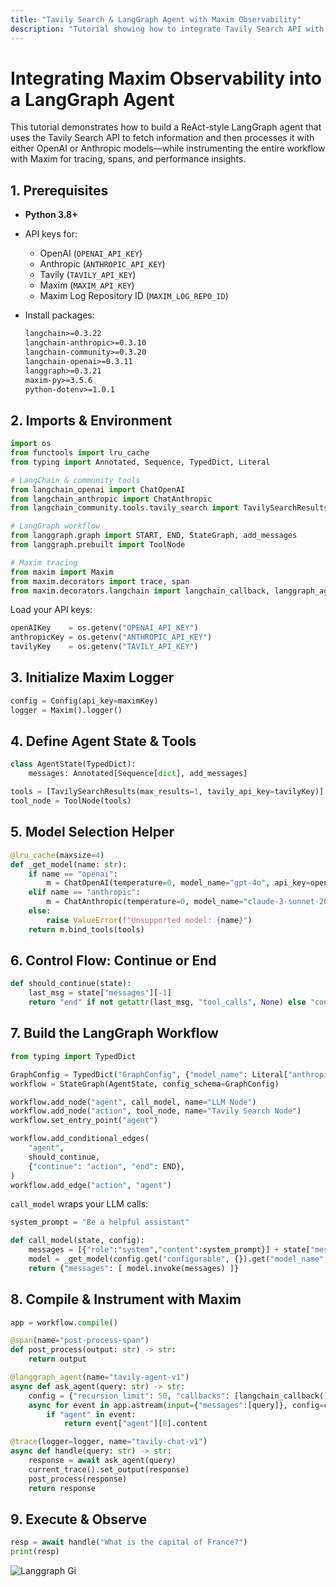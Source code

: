 ```yaml
---
title: "Tavily Search & LangGraph Agent with Maxim Observability"
description: "Tutorial showing how to integrate Tavily Search API with LangChain and LangGraph, plus instrumentation using Maxim for full observability in just 5 lines."
---
```


# Integrating Maxim Observability into a LangGraph Agent

This tutorial demonstrates how to build a ReAct-style LangGraph agent that uses the Tavily Search API to fetch information and then processes it with either OpenAI or Anthropic models—while instrumenting the entire workflow with Maxim for tracing, spans, and performance insights.

## 1. Prerequisites

- **Python 3.8\+**
- API keys for:
  - OpenAI (`OPENAI_API_KEY`)
  - Anthropic (`ANTHROPIC_API_KEY`)
  - Tavily (`TAVILY_API_KEY`)
  - Maxim (`MAXIM_API_KEY`)
  - Maxim Log Repository ID  (`MAXIM_LOG_REPO_ID`)
- Install packages:

  ```txt
  langchain>=0.3.22
  langchain-anthropic>=0.3.10
  langchain-community>=0.3.20
  langchain-openai>=0.3.11
  langgraph>=0.3.21
  maxim-py>=3.5.6
  python-dotenv>=1.0.1
  ```

## 2. Imports & Environment

```python
import os
from functools import lru_cache
from typing import Annotated, Sequence, TypedDict, Literal

# LangChain & community tools
from langchain_openai import ChatOpenAI
from langchain_anthropic import ChatAnthropic
from langchain_community.tools.tavily_search import TavilySearchResults

# LangGraph workflow
from langgraph.graph import START, END, StateGraph, add_messages
from langgraph.prebuilt import ToolNode

# Maxim tracing
from maxim import Maxim
from maxim.decorators import trace, span
from maxim.decorators.langchain import langchain_callback, langgraph_agent
```

Load your API keys:

```python
openAIKey    = os.getenv("OPENAI_API_KEY")
anthropicKey = os.getenv("ANTHROPIC_API_KEY")
tavilyKey    = os.getenv("TAVILY_API_KEY")
```

## 3. Initialize Maxim Logger

```python
config = Config(api_key=maximKey)
logger = Maxim().logger()
```

## 4. Define Agent State & Tools

```python
class AgentState(TypedDict):
    messages: Annotated[Sequence[dict], add_messages]

tools = [TavilySearchResults(max_results=1, tavily_api_key=tavilyKey)]
tool_node = ToolNode(tools)
```

## 5. Model Selection Helper

```python
@lru_cache(maxsize=4)
def _get_model(name: str):
    if name == "openai":
        m = ChatOpenAI(temperature=0, model_name="gpt-4o", api_key=openAIKey)
    elif name == "anthropic":
        m = ChatAnthropic(temperature=0, model_name="claude-3-sonnet-20240229", api_key=anthropicKey)
    else:
        raise ValueError(f"Unsupported model: {name}")
    return m.bind_tools(tools)
```

## 6. Control Flow: Continue or End

```python
def should_continue(state):
    last_msg = state["messages"][-1]
    return "end" if not getattr(last_msg, "tool_calls", None) else "continue"
```

## 7. Build the LangGraph Workflow

```python
from typing import TypedDict

GraphConfig = TypedDict("GraphConfig", {"model_name": Literal["anthropic","openai"]})
workflow = StateGraph(AgentState, config_schema=GraphConfig)

workflow.add_node("agent", call_model, name="LLM Node")
workflow.add_node("action", tool_node, name="Tavily Search Node")
workflow.set_entry_point("agent")

workflow.add_conditional_edges(
    "agent",
    should_continue,
    {"continue": "action", "end": END},
)
workflow.add_edge("action", "agent")
```

`call_model` wraps your LLM calls:

```python
system_prompt = "Be a helpful assistant"

def call_model(state, config):
    messages = [{"role":"system","content":system_prompt}] + state["messages"]
    model = _get_model(config.get("configurable", {}).get("model_name", "anthropic"))
    return {"messages": [ model.invoke(messages) ]}
```

## 8. Compile & Instrument with Maxim

```python {3,7,9,14}
app = workflow.compile()

@span(name="post-process-span")
def post_process(output: str) -> str:
    return output

@langgraph_agent(name="tavily-agent-v1")
async def ask_agent(query: str) -> str:
    config = {"recursion_limit": 50, "callbacks": [langchain_callback()]}
    async for event in app.astream(input={"messages":[query]}, config=config):
        if "agent" in event:
            return event["agent"][0].content

@trace(logger=logger, name="tavily-chat-v1")
async def handle(query: str) -> str:
    response = await ask_agent(query)
    current_trace().set_output(response)
    post_process(response)
    return response
```

## 9. Execute & Observe

```python
resp = await handle("What is the capital of France?")
print(resp)
```

![Langgraph Gi](/images/docs/sdk/python/langchain/langgraph.gif)
